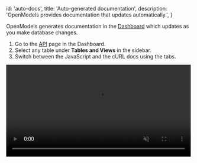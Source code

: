 
  id: 'auto-docs',
  title: 'Auto-generated documentation',
  description: 'OpenModels provides documentation that updates automatically.',
}

OpenModels generates documentation in the [Dashboard](https://open-models-platform.com/dashboard) which updates as you make database changes.

1. Go to the [API](https://open-models-platform.com/dashboard/project/_/api) page in the Dashboard.
2. Select any table under **Tables and Views** in the sidebar.
3. Switch between the JavaScript and the cURL docs using the tabs.

<video width="99%" muted playsInline controls={true}>
  <source
    src="https://dev.openmodels.co/storage/v1/object/public/videos/docs/api/api-docs.mp4"
    type="video/mp4"
  />
</video>


